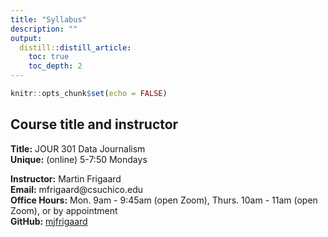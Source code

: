 ```yaml
---
title: "Syllabus"
description: ""
output:
  distill::distill_article:
    toc: true
    toc_depth: 2
---
```


```r
knitr::opts_chunk$set(echo = FALSE)
```


## Course title and instructor

**Title:** JOUR 301 Data Journalism <br>
**Unique:** (online) 5-7:50 Mondays<br>


**Instructor:** Martin Frigaard<br>
**Email:** mfrigaard@csuchico.edu<br>
**Office Hours:** Mon. 9am - 9:45am (open Zoom), Thurs. 10am - 11am (open Zoom), or by appointment <br>
**GitHub:** [mjfrigaard](https://github.com/mjfrigaard) <br>
